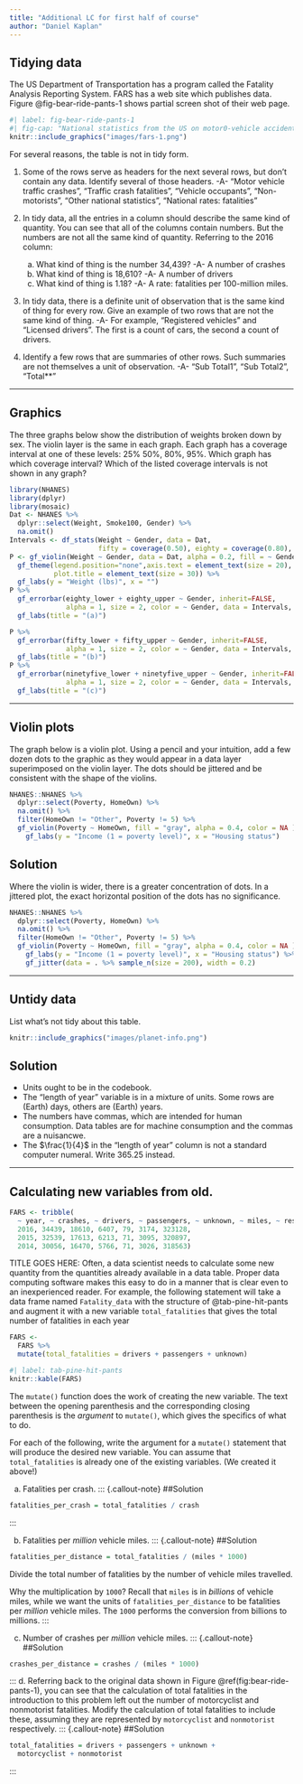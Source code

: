 ```yaml
---
title: "Additional LC for first half of course"
author: "Daniel Kaplan"
---
```


## Tidying data

The US Department of Transportation has a program called the Fatality Analysis Reporting System. FARS has a web site which publishes data. Figure @fig-bear-ride-pants-1 shows partial screen shot of their web page.

```r
#| label: fig-bear-ride-pants-1
#| fig-cap: "National statistics from the US on motor0-vehicle accident-related fatalities. Source: <https://www-fars.nhtsa.dot.gov/Main/index.aspx>."
knitr::include_graphics("images/fars-1.png")
```


For several reasons, the table is not in tidy form.

1. Some of the rows serve as headers for the next several rows, but don't contain any data. Identify several of those headers. -A- "Motor vehicle traffic crashes", "Traffic crash fatalities", "Vehicle occupants", "Non-motorists", "Other national statistics", "National rates: fatalities"

2. In tidy data, all the entries in a column should describe the same kind of quantity. You can see that all of the columns contain numbers. But the numbers are not all the same kind of quantity. Referring to the 2016 column: 
    (a) What kind of thing is the number 34,439? -A- A number of crashes
    (b) What kind of thing is 18,610? -A- A  number of drivers
    (c) What kind of thing is 1.18? -A- A rate: fatalities per 100-million miles.

3. In tidy data, there is a definite unit of observation that is the same kind of thing for every row. Give an example of two rows that are not the same kind of thing. -A- For example,  "Registered vehicles" and "Licensed drivers". The first is a count of cars,  the second a count of drivers.

4. Identify a few rows that are summaries of other rows. Such summaries are not themselves a unit of observation. -A- "Sub Total1", "Sub Total2",  "Total**"

--------

## Graphics

The three graphs below show the distribution of weights broken down by sex. The violin layer is the same in each graph. Each graph has a coverage interval at one of these levels: 25% 50%, 80%, 95%. Which graph has which coverage interval? Which of the listed coverage intervals is not shown in any graph?



```r
library(NHANES)
library(dplyr)
library(mosaic)
Dat <- NHANES %>%
  dplyr::select(Weight, Smoke100, Gender) %>%
  na.omit() 
Intervals <- df_stats(Weight ~ Gender, data = Dat, 
                      fifty = coverage(0.50), eighty = coverage(0.80), ninetyfive = coverage(0.95))
P <- gf_violin(Weight ~ Gender, data = Dat, alpha = 0.2, fill = ~ Gender, color = NA) %>%
  gf_theme(legend.position="none",axis.text = element_text(size = 20), 
           plot.title = element_text(size = 30)) %>%
  gf_labs(y = "Weight (lbs)", x = "")
P %>%  
  gf_errorbar(eighty_lower + eighty_upper ~ Gender, inherit=FALSE,
              alpha = 1, size = 2, color = ~ Gender, data = Intervals, width = 0.2) %>%
  gf_labs(title = "(a)")

P %>%  
  gf_errorbar(fifty_lower + fifty_upper ~ Gender, inherit=FALSE,
              alpha = 1, size = 2, color = ~ Gender, data = Intervals, width = 0.2) %>%
  gf_labs(title = "(b)")
P %>%  
  gf_errorbar(ninetyfive_lower + ninetyfive_upper ~ Gender, inherit=FALSE,
              alpha = 1, size = 2, color = ~ Gender, data = Intervals, width = 0.2) %>%
  gf_labs(title = "(c)")
```

--------

## Violin plots

The graph below is a violin plot. Using a pencil and your intuition, add a few dozen dots to the graphic as they would appear in a data layer superimposed on the violin layer. The dots should be jittered and be consistent with the shape of the violins.

```r
NHANES::NHANES %>% 
  dplyr::select(Poverty, HomeOwn) %>%
  na.omit() %>%
  filter(HomeOwn != "Other", Poverty != 5) %>%
  gf_violin(Poverty ~ HomeOwn, fill = "gray", alpha = 0.4, color = NA ) %>%
    gf_labs(y = "Income (1 = poverty level)", x = "Housing status")
```


::: {.callout-note}
## Solution

Where the violin is wider, there is a greater concentration of dots. In a jittered plot, the exact horizontal position of the dots has no significance.

```r
NHANES::NHANES %>% 
  dplyr::select(Poverty, HomeOwn) %>%
  na.omit() %>%
  filter(HomeOwn != "Other", Poverty != 5) %>%
  gf_violin(Poverty ~ HomeOwn, fill = "gray", alpha = 0.4, color = NA ) %>%
    gf_labs(y = "Income (1 = poverty level)", x = "Housing status") %>%
    gf_jitter(data = . %>% sample_n(size = 200), width = 0.2)
```
:::

--------

## Untidy data

List what's not tidy about this table.

```r
knitr::include_graphics("images/planet-info.png")
```

::: {.callout-note}
## Solution

- Units ought to be  in the codebook.
- The "length of year" variable is in a mixture of units. Some rows are (Earth) days, others are (Earth) years.
- The numbers have commas, which are intended for human consumption. Data tables are for machine consumption and the commas are a nuisancwe.
- The $\frac{1}{4}$ in the  "length of year" column is not a standard computer numeral. Write 365.25 instead.
:::

--------

## Calculating new variables from old.

```r

FARS <- tribble(
  ~ year, ~ crashes, ~ drivers, ~ passengers, ~ unknown, ~ miles, ~ resident_pop,
  2016, 34439, 18610, 6407, 79, 3174, 323128,
  2015, 32539, 17613, 6213, 71, 3095, 320897,
  2014, 30056, 16470, 5766, 71, 3026, 318563)
```

TITLE GOES HERE: Often, a data scientist needs to calculate some new quantity from the quantities already available in a data table. Proper data computing software makes this easy to do in a manner that is clear even to an inexperienced reader. For example, the following statement will take a data frame named `Fatality_data` with the structure of  @tab-pine-hit-pants and augment it with a new variable `total_fatalities` that gives the total number of fatalities in each year

```r
FARS <-
  FARS %>%
  mutate(total_fatalities = drivers + passengers + unknown)
```

```r
#| label: tab-pine-hit-pants
knitr::kable(FARS)
```

The `mutate()` function does the work of creating the new variable. The text between the opening parenthesis and the corresponding closing parenthesis is the *argument* to `mutate()`, which gives the specifics of what to do.

For each of the following, write the argument for a `mutate()` statement that will produce the desired new variable. You can assume that `total_fatalities` is already one of the existing variables. (We created it above!)


a. Fatalities per crash.
::: {.callout-note} ##Solution
```r
fatalities_per_crash = total_fatalities / crash
```
:::

b. Fatalities per *million* vehicle miles.
::: {.callout-note} 
##Solution
```r
fatalities_per_distance = total_fatalities / (miles * 1000)
```

Divide the total number of fatalities by the number of  vehicle miles travelled.

Why the multiplication by `1000`? Recall that `miles` is in *billions* of vehicle miles, while we want the units of `fatalities_per_distance` to be fatalities per *million* vehicle miles. The `1000`  performs the conversion from billions to millions.
:::

c. Number of crashes per *million* vehicle miles.
::: {.callout-note} 
##Solution
```r
crashes_per_distance = crashes / (miles * 1000)
```
:::
d. Referring back  to the original data shown in Figure \@ref(fig:bear-ride-pants-1), you can see that the calculation of total fatalities in the introduction to this problem left out the number of motorcyclist and nonmotorist fatalities.  Modify the calculation of 
total fatalities to include these, assuming they are represented by `motorcyclist` and `nonmotorist` respectively.
::: {.callout-note} ##Solution
```r
total_fatalities = drivers + passengers + unknown +
  motorcyclist + nonmotorist
```
:::

